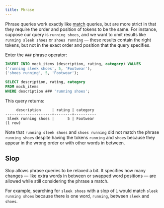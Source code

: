 ```yaml
---
title: Phrase
---
```


Phrase queries work exactly like [match](/documentation/full-text/phrase) queries, but are more strict in that they require the
order and position of tokens to be the same. For instance, suppose our query is `running shoes`, and we want to omit results like
`running sleek shoes` or `shoes running` — these results contain the right tokens, but not in the exact order and position
that the query specifies.

Enter the `###` phrase operator:

```sql
INSERT INTO mock_items (description, rating, category) VALUES
('running sleek shoes', 5, 'Footwear'),
('shoes running', 5, 'Footwear');

SELECT description, rating, category
FROM mock_items
WHERE description ### 'running shoes';
```

This query returns:

```csv
     description     | rating | category
---------------------+--------+----------
 Sleek running shoes |      5 | Footwear
(1 row)
```

Note that `running sleek shoes` and `shoes running` did not match the phrase `running shoes` despite having the tokens `running` and
`shoes` because they appear in the wrong order or with other words in between.

## Slop

Slop allows phrase queries to be relaxed a bit. It specifies how many changes — like extra words in between or swapped word positions — are allowed while still considering the phrase a match.

For example, searching for `sleek shoes` with a slop of `1` would match `sleek running shoes` because there is one word, `running`, between
`sleek` and `shoes`.
